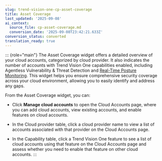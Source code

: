 ```yaml
---
slug: trend-vision-one-cp-asset-coverage
title: Asset Coverage
last_updated: '2025-09-08'
ai_context:
  source_file: cp-asset-coverage.md
  conversion_date: '2025-09-08T23:42:21.633Z'
conversion_status: converted
translation_ready: true
---
```


::: {role="main"}
The Asset Coverage widget offers a detailed overview of your cloud accounts, categorized by cloud provider. It also indicates the number of accounts with Trend Vision One capabilities enabled, including Agentless Vulnerability & Threat Detection and [Real-Time Posture Monitoring](real-time-threat-monitoring.mdx). This widget helps you ensure comprehensive security coverage across your cloud environment, allowing you to easily identify and address any gaps.

From the Asset Coverage widget, you can:

- Click **Manage cloud accounts** to open the Cloud Accounts page, where you can add cloud accounts, view existing accounts, and enable features on cloud accounts.

- In the Cloud provider table, click a cloud provider name to view a list of accounts associated with that provider on the Cloud Accounts page.

- In the Capability table, click a Trend Vision One feature to see a list of cloud accounts using that feature on the Cloud Accounts page and assess whether you need to enable that feature on other cloud accounts.
:::
